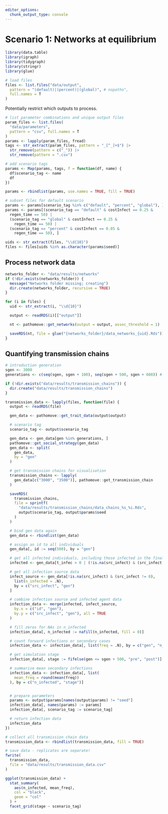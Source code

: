```yaml
---
editor_options: 
  chunk_output_type: console
---
```


# Scenario 1: Networks at equilibrium

```r
library(data.table)
library(igraph)
library(tidygraph)
library(stringr)
library(glue)
```

```r
# load files
files <- list.files("data/output",
  pattern = "(default)|(percent)|(global)", # nopatho",
  full.names = T
)
```

Potentially restrict which outputs to process.

```r
# list parameter combinations and unique output files
param_files <- list.files(
  "data/parameters",
  pattern = "csv", full.names = T
)
params <- lapply(param_files, fread)
tags <- str_extract(param_files, pattern = "_[^_]+$") |>
  str_remove(pattern = c("_")) |>
  str_remove(pattern = ".csv")

# add scenario tags
params <- Map(params, tags, f = function(df, name) {
  df$scenario_tag <- name
  df
})

params <- rbindlist(params, use.names = TRUE, fill = TRUE)

# subset files for default scenario
params <- params[scenario_tag %in% c("default", "percent", "global"), ]
params <- params[(scenario_tag == "default" & costInfect == 0.25 &
  regen_time == 50) |
  (scenario_tag == "global" & costInfect == 0.25 &
    regen_time == 50) |
  (scenario_tag == "percent" & costInfect == 0.05 &
    regen_time == 50), ]
```

```r
uids <- str_extract(files, "\\d{10}")
files <- files[uids %in% as.character(params$seed)]
```

## Process network data

```r
networks_folder <- "data/results/networks"
if (!dir.exists(networks_folder)) {
  message("Networks folder missing; creating")
  dir.create(networks_folder, recursive = TRUE)
}
```

```r
for (i in files) {
  uid <- str_extract(i, "\\d{10}")

  output <- readRDS(i)[["output"]]

  nt <- pathomove::get_networks(output = output, assoc_threshold = 1)

  saveRDS(nt, file = glue("{networks_folder}/data_networks_{uid}.Rds"))
}
```

## Quantifying transmission chains

```r
# introduction generation
sgen <- 3000
generations <- c(seq(sgen, sgen + 100), seq(sgen + 500, sgen + 600)) # generation of introduction, + 200

if (!dir.exists("data/results/transmission_chains")) {
  dir.create("data/results/transmission_chains")
}

transmission_data <- lapply(files, function(file) {
  output <- readRDS(file)

  gen_data <- pathomove::get_trait_data(output$output)

  # scenario tag
  scenario_tag <- output$scenario_tag

  gen_data <- gen_data[gen %in% generations, ]
  pathomove::get_social_strategy(gen_data)
  gen_data <- split(
    gen_data,
    by = "gen"
  )

  # get transmission chains for visualisation
  transmission_chains <- lapply(
    gen_data[c("3000", "3500")], pathomove::get_transmission_chain
  )

  saveRDS(
    transmission_chains,
    file = sprintf(
      "data/results/transmission_chains/data_chains_%s_%i.Rds",
      output$scenario_tag, output$params$seed
    )
  )

  # bind gen data again
  gen_data <- rbindlist(gen_data)

  # assign an id to all individuals
  gen_data[, id := seq(500), by = "gen"]

  # get all infected individuals, including those infected in the final timestep
  infected <- gen_data[t_infec > 0 | (!is.na(src_infect) & (src_infect != 0)), ]

  # get all infection source data
  infect_source <- gen_data[!is.na(src_infect) & (src_infect != 0),
    list(n_infected = .N),
    by = c("src_infect", "gen")
  ]

  # combine infection source and infected agent data
  infection_data <- merge(infected, infect_source,
    by.x = c("id", "gen"),
    by.y = c("src_infect", "gen"), all = TRUE
  )

  # fill zeros for NAs in n_infected
  infection_data[, n_infected := nafill(n_infected, fill = 0)]

  # count forward infections or secondary cases
  infection_data <- infection_data[, list(freq = .N), by = c("gen", "n_infected")]

  # get simulation stage
  infection_data[, stage := fifelse(gen <= sgen + 500, "pre", "post")]

  # summarise mean secondary infections
  infection_data <- infection_data[, list(
    mean_freq = round(mean(freq))
  ), by = c("n_infected", "stage")]


  # prepare parameters
  params <- output$params[names(output$params) != "seed"]
  infection_data[, names(params) := params]
  infection_data[, scenario_tag := scenario_tag]

  # return infection data
  infection_data
})

# collect all transmission chain data
transmission_data <- rbindlist(transmission_data, fill = TRUE)

# save data - replicates are separate!
fwrite(
  transmission_data,
  file = "data/results/transmission_data.csv"
)
```

```r
ggplot(transmission_data) +
  stat_summary(
    aes(n_infected, mean_freq),
    col = "black",
    geom = "col"
  ) +
  facet_grid(stage ~ scenario_tag)
```

